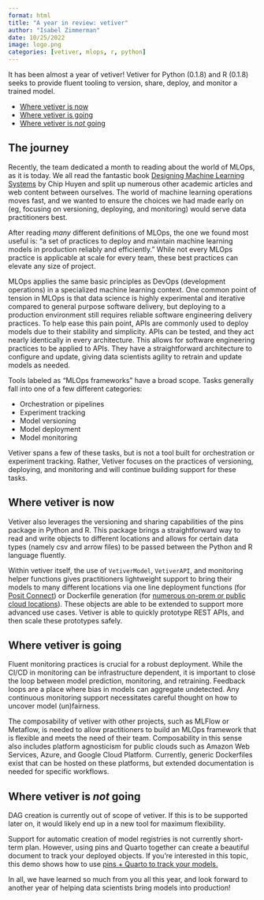 ```yaml
---
format: html
title: "A year in review: vetiver"
author: "Isabel Zimmerman"
date: 10/25/2022
image: logo.png
categories: [vetiver, mlops, r, python]
---
```


It has been almost a year of vetiver! Vetiver for Python (0.1.8) and R (0.1.8) seeks to provide fluent tooling to version, share, deploy, and monitor a trained model. 

- [Where vetiver is now](#where-vetiver-is-now)
- [Where vetiver is going](#where-vetiver-is-going)
- [Where vetiver is *not* going](#where-vetiver-is-not-going)

## The journey

Recently, the team dedicated a month to reading about the world of MLOps, as it is today. We all read the fantastic book [Designing Machine Learning Systems](https://www.oreilly.com/library/view/designing-machine-learning/9781098107956/) by Chip Huyen and split up numerous other academic articles and web content between ourselves. The world of machine learning operations moves fast, and we wanted to ensure the choices we had made early on (eg, focusing on versioning, deploying, and monitoring) would serve data practitioners best.

After reading *many* different definitions of MLOps, the one we found most useful is: "a set of practices to deploy and maintain machine learning models in production reliably and efficiently." While not every MLOps practice is applicable at scale for every team, these best practices can elevate any size of project. 

MLOps applies the same basic principles as DevOps (development operations) in a specialized machine learning context. One common point of tension in MLOps is that data science is highly experimental and iterative compared to general purpose software delivery, but deploying to a production environment still requires reliable software engineering delivery practices. To help ease this pain point, APIs are commonly used to deploy models due to their stability and simplicity. APIs can be tested, and they act nearly identically in every architecture. This allows for software engineering practices to be applied to APIs. They have a straightforward architecture to configure and update, giving data scientists agility to retrain and update models as needed.

Tools labeled as "MLOps frameworks" have a broad scope. Tasks generally fall into one of a few different categories:

- Orchestration or pipelines
- Experiment tracking
- Model versioning
- Model deployment
- Model monitoring

Vetiver spans a few of these tasks, but is not a tool built for orchestration or experiment tracking. Rather, Vetiver focuses on the practices of versioning, deploying, and monitoring and will continue building support for these tasks.


## Where vetiver is now

Vetiver also leverages the versioning and sharing capabilities of the pins package in Python and R. This package brings a straightforward way to read and write objects to different locations and allows for certain data types (namely csv and arrow files) to be passed between the Python and R language fluently. 

Within vetiver itself, the use of `VetiverModel`, `VetiverAPI`, and monitoring helper functions gives practitioners lightweight support to bring their models to many different locations via one line deployment functions (for [Posit Connect](https://posit.co/products/enterprise/connect/)) or Dockerfile generation (for [numerous on-prem or public cloud locations](https://vetiver.rstudio.com/learn-more/deploy-with-docker.html)). These objects are able to be extended to support more advanced use cases. Vetiver is able to quickly prototype REST APIs, and then scale these prototypes safely.

## Where vetiver is going

Fluent monitoring practices is crucial for a robust deployment. While the CI/CD in monitoring can be infrastructure dependent, it is important to close the loop between model prediction, monitoring, and retraining. Feedback loops are a place where bias in models can aggregate undetected. Any continuous monitoring support necessitates careful thought on how to uncover model (un)fairness.

The composability of vetiver with other projects, such as MLFlow or Metaflow, is needed to allow practitioners to build an MLOps framework that is flexible and meets the need of their team. Composability in this sense also includes platform agnosticism for public clouds such as Amazon Web Services, Azure, and Google Cloud Platform. Currently, generic Dockerfiles exist that can be hosted on these platforms, but extended documentation is needed for specific workflows.

## Where vetiver is *not* going

DAG creation is currently out of scope of vetiver. If this is to be supported later on, it would likely end up in a new tool for maximum flexibility.

Support for automatic creation of model registries is not currently short-term plan. However, using pins and Quarto together can create a beautiful document to track your deployed objects. If you're interested in this topic, this demo shows how to use [pins + Quarto to track your models.](https://colorado.rstudio.com/rsc/bike-predict-r-dashboard/document.html)


In all, we have learned so much from you all this year, and look forward to another year of helping data scientists bring models into production!
